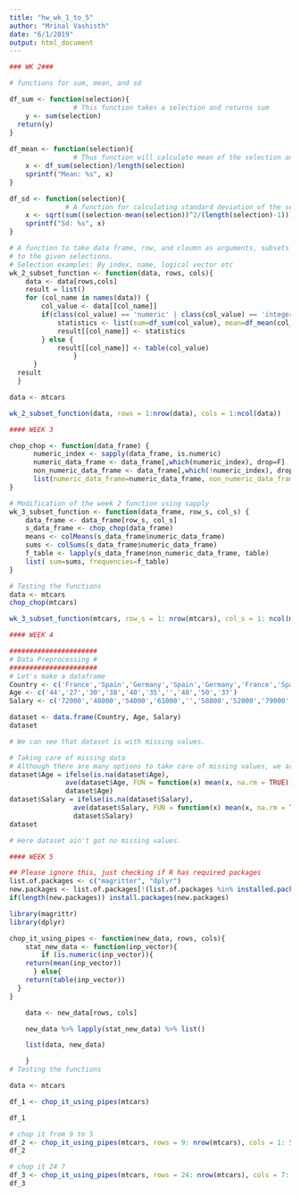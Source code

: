 ```yaml
---
title: "hw_wk_1_to_5"
author: "Mrinal Vashisth"
date: "6/1/2019"
output: html_document
---
```


```r

### WK 2###

# functions for sum, mean, and sd

df_sum <- function(selection){
                # This function takes a selection and returns sum
    y <- sum(selection)
  return(y)
}
  
df_mean <- function(selection){
                # Thus function will calculate mean of the selection and returns the same
    x <- df_sum(selection)/length(selection)
    sprintf("Mean: %s", x)
}

df_sd <- function(selection){
              # A function for calculating standard deviation of the selection
    x <- sqrt(sum((selection-mean(selection))^2/(length(selection)-1)))
    sprintf("Sd: %s", x)
}

# A function to take data frame, row, and cloumn as arguments, subsets data according
# to the given selections.
# Selection examples: By index, name, logical vector etc
wk_2_subset_function <- function(data, rows, cols){
    data <- data[rows,cols]
    result = list()
    for (col_name in names(data)) {
        col_value <- data[[col_name]]
        if(class(col_value) == 'numeric' | class(col_value) == 'integer') {
            statistics <- list(sum=df_sum(col_value), mean=df_mean(col_value), sd=df_sd(col_value))
            result[[col_name]] <- statistics
        } else {
            result[[col_name]] <- table(col_value)
                }
      }
  result
  }

data <- mtcars

wk_2_subset_function(data, rows = 1:nrow(data), cols = 1:ncol(data))
```

```r

#### WEEK 3

chop_chop <- function(data_frame) {
      numeric_index <- sapply(data_frame, is.numeric)
      numeric_data_frame <- data_frame[,which(numeric_index), drop=F]
      non_numeric_data_frame <- data_frame[,which(!numeric_index), drop = F]
      list(numeric_data_frame=numeric_data_frame, non_numeric_data_frame=non_numeric_data_frame)
}

# Modification of the week 2 function using sapply
wk_3_subset_function <- function(data_frame, row_s, col_s) {
    data_frame <- data_frame[row_s, col_s]
    s_data_frame <- chop_chop(data_frame)
    means <- colMeans(s_data_frame$numeric_data_frame)
    sums <- colSums(s_data_frame$numeric_data_frame)
    f_table <- lapply(s_data_frame$non_numeric_data_frame, table)
    list( sum=sums, frequencies=f_table)
}

# Testing the functions
data <- mtcars
chop_chop(mtcars)

wk_3_subset_function(mtcars, row_s = 1: nrow(mtcars), col_s = 1: ncol(mtcars))
```

```r

#### WEEK 4

######################
# Data Preprocessing #
######################
# Let's make a dataframe
Country <- c('France','Spain','Germany','Spain','Germany','France','Spain','France','Germany','France')
Age <- c('44','27','30','38','40','35','','48','50','37')
Salary <- c('72000','48000','54000','61000','','58000','52000','79000','83000','67000')

dataset <- data.frame(Country, Age, Salary)
dataset

# We can see that dataset is with missing values.

# Taking care of missing data
# Although there are many options to take care of missing values, we are going to use 'replace by Mean approch'
dataset$Age = ifelse(is.na(dataset$Age),
              ave(dataset$Age, FUN = function(x) mean(x, na.rm = TRUE)),
              dataset$Age)
dataset$Salary = ifelse(is.na(dataset$Salary),
                ave(dataset$Salary, FUN = function(x) mean(x, na.rm = TRUE)),
                dataset$Salary)
dataset

# Here dataset ain't got no missing values.
```

```r
#### WEEK 5

## Please ignore this, just checking if R has required packages
list.of.packages <- c("magritter", "dplyr")
new.packages <- list.of.packages[!(list.of.packages %in% installed.packages()[,"Package"])]
if(length(new.packages)) install.packages(new.packages)

library(magrittr)
library(dplyr)

chop_it_using_pipes <- function(new_data, rows, cols){
    stat_new_data <- function(inp_vector){
        if (is.numeric(inp_vector)){
    return(mean(inp_vector))
      } else{
    return(table(inp_vector))
  }
}

    data <- new_data[rows, cols]

    new_data %>% lapply(stat_new_data) %>% list()

    list(data, new_data)

    }
# Testing the functions

data <- mtcars

df_1 <- chop_it_using_pipes(mtcars)

df_1

# chop it from 9 to 5
df_2 <- chop_it_using_pipes(mtcars, rows = 9: nrow(mtcars), cols = 1: 5)
df_2

# chop it 24 7
df_3 <- chop_it_using_pipes(mtcars, rows = 24: nrow(mtcars), cols = 7: ncol(mtcars))
df_3

```

